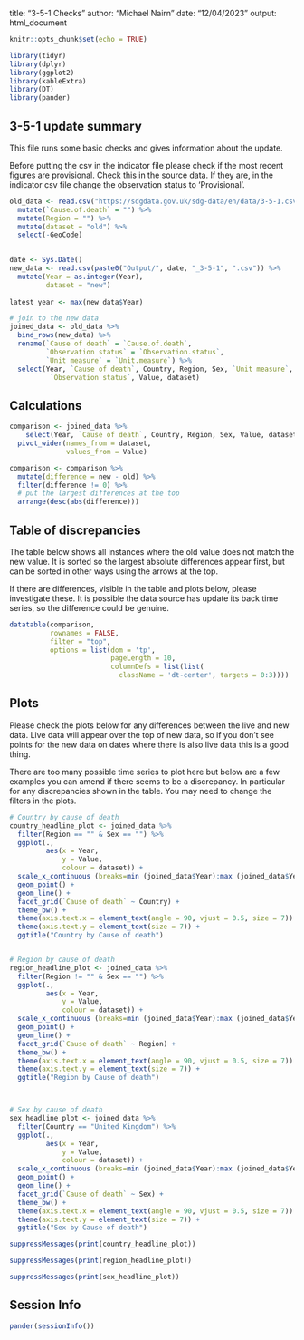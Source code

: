 title: "3-5-1 Checks"
author: "Michael Nairn"
date: "12/04/2023"
output: html_document

```r
knitr::opts_chunk$set(echo = TRUE)
```


```r
library(tidyr)
library(dplyr)
library(ggplot2)
library(kableExtra)
library(DT)
library(pander)
```



   
## 3-5-1 update summary

This file runs some basic checks and gives information about the update.
  
Before putting the csv in the indicator file please check if the most recent 
figures are provisional. Check this in the source data. If they 
are, in the indicator csv file change the observation status to 'Provisional'.



```r
old_data <- read.csv("https://sdgdata.gov.uk/sdg-data/en/data/3-5-1.csv") %>%
  mutate(`Cause.of.death` = "") %>%
  mutate(Region = "") %>%
  mutate(dataset = "old") %>%
  select(-GeoCode)
  

date <- Sys.Date()
new_data <- read.csv(paste0("Output/", date, "_3-5-1", ".csv")) %>% 
  mutate(Year = as.integer(Year),
         dataset = "new")
 
latest_year <- max(new_data$Year)

# join to the new data
joined_data <- old_data %>% 
  bind_rows(new_data) %>%
  rename(`Cause of death` = `Cause.of.death`,
         `Observation status` = `Observation.status`,
         `Unit measure` = `Unit.measure`) %>%
  select(Year, `Cause of death`, Country, Region, Sex, `Unit measure`,
          `Observation status`, Value, dataset)

```

## Calculations 




```r
comparison <- joined_data %>% 
    select(Year, `Cause of death`, Country, Region, Sex, Value, dataset) %>% 
  pivot_wider(names_from = dataset,
              values_from = Value)

comparison <- comparison %>% 
  mutate(difference = new - old) %>% 
  filter(difference != 0) %>% 
  # put the largest differences at the top
  arrange(desc(abs(difference)))

```

## Table of discrepancies
The table below shows all instances where the old value does not match the new 
value. It is sorted so the largest absolute differences appear first, but can
be sorted in other ways using the arrows at the top.

If there are differences, visible in the table and plots below, please investigate these.
It is possible the data source has update its back time series, so the difference
could be genuine. 


```r
datatable(comparison, 
          rownames = FALSE, 
          filter = "top",
          options = list(dom = 'tp', 
                         pageLength = 10,
                         columnDefs = list(list(
                           className = 'dt-center', targets = 0:3))))
```
  



## Plots
Please check the plots below for any differences between the live and new data.
Live data will appear over the top of new data, so if you don't see points for
the new data on dates where there is also live data this is a good thing. 


There are too many possible time series to plot here 
but below are a few examples you can amend if there seems to be a discrepancy. In 
particular for any discrepancies shown in the table. 
You may need to change the filters in the plots. 




```r

# Country by cause of death
country_headline_plot <- joined_data %>% 
  filter(Region == "" & Sex == "") %>% 
  ggplot(.,
         aes(x = Year,
             y = Value,
             colour = dataset)) +
  scale_x_continuous (breaks=min (joined_data$Year):max (joined_data$Year)) +
  geom_point() +
  geom_line() +
  facet_grid(`Cause of death` ~ Country) +
  theme_bw() +
  theme(axis.text.x = element_text(angle = 90, vjust = 0.5, size = 7)) +
  theme(axis.text.y = element_text(size = 7)) +
  ggtitle("Country by Cause of death")


# Region by cause of death
region_headline_plot <- joined_data %>% 
  filter(Region != "" & Sex == "") %>% 
  ggplot(.,
         aes(x = Year,
             y = Value,
             colour = dataset)) +
  scale_x_continuous (breaks=min (joined_data$Year):max (joined_data$Year)) +
  geom_point() +
  geom_line() +
  facet_grid(`Cause of death` ~ Region) +
  theme_bw() +
  theme(axis.text.x = element_text(angle = 90, vjust = 0.5, size = 7)) +
  theme(axis.text.y = element_text(size = 7)) +
  ggtitle("Region by Cause of death")



# Sex by cause of death
sex_headline_plot <- joined_data %>% 
  filter(Country == "United Kingdom") %>% 
  ggplot(.,
         aes(x = Year,
             y = Value,
             colour = dataset)) +
  scale_x_continuous (breaks=min (joined_data$Year):max (joined_data$Year)) +
  geom_point() +
  geom_line() +
  facet_grid(`Cause of death` ~ Sex) +
  theme_bw() +
  theme(axis.text.x = element_text(angle = 90, vjust = 0.5, size = 7)) +
  theme(axis.text.y = element_text(size = 7)) +
  ggtitle("Sex by Cause of death")

```

```r
suppressMessages(print(country_headline_plot))
```

```r
suppressMessages(print(region_headline_plot))
```


```r
suppressMessages(print(sex_headline_plot))
```




## Session Info
```r
pander(sessionInfo())
```

